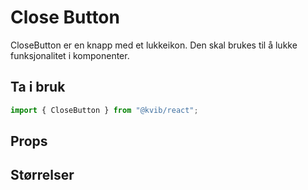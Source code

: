 
<Meta of={CloseButtonStories} />

# Close Button

CloseButton er en knapp med et lukkeikon. Den skal brukes til å lukke funksjonalitet i komponenter.

## Ta i bruk

```jsx
import { CloseButton } from "@kvib/react";
```

## Props

<Canvas of={CloseButtonStories.Preview} />
<Controls of={CloseButtonStories.Preview} />

## Størrelser

<Canvas of={CloseButtonStories.CloseButtonSizes} />

